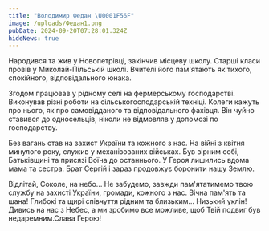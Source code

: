 ```yaml
---
title: "Володимир Федан \U0001F56F"
image: /uploads/Федан1.png
pubDate: 2024-09-20T07:28:01.324Z
hideNews: true
---
```


Народився та жив у Новопетрівці, закінчив місцеву школу. Старші класи провів у Миколай-Пільській школі. Вчителі його пам'ятають як тихого, спокійного, відповідального юнака.

Згодом працював у рідному селі на фермерському господарстві. Виконував різні роботи на сільськогосподарській техніці. Колеги кажуть про нього, як про самовідданого та відповідального фахівця. Він чуйно ставився до односельців, ніколи не відмовляв у допомозі по господарству.

Без вагань став на захист України та кожного з нас. На війні з квітня минулого року, служив у механізованих військах. Був вірним собі, Батьківщині та присязі Воїна до останнього. У Героя лишились вдома мама та сестра. Брат Сергій і зараз продовжує боронити нашу Землю.

Відлітай, Соколе, на небо... Не забудемо, завжди пам'ятатимемо твою службу на захисті України, громади, кожного з нас. Вічна пам'ять та шана! Глибокі та щирі співчуття рідним та близьким... Низький уклін!Дивись на нас з Небес, а ми зробимо все можливе, щоб Твій подвиг був недаремним.Слава Герою!
